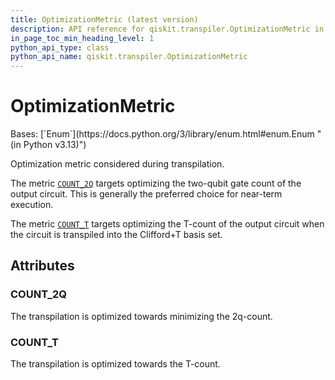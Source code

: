 ```yaml
---
title: OptimizationMetric (latest version)
description: API reference for qiskit.transpiler.OptimizationMetric in the latest version of qiskit
in_page_toc_min_heading_level: 1
python_api_type: class
python_api_name: qiskit.transpiler.OptimizationMetric
---
```


# OptimizationMetric

<Class id="qiskit.transpiler.OptimizationMetric" isDedicatedPage={true} github="https://github.com/Qiskit/qiskit/tree/stable/2.2/qiskit/transpiler/optimization_metric.py#L21-L35" signature="qiskit.transpiler.OptimizationMetric(value)" modifiers="class">
  Bases: [`Enum`](https://docs.python.org/3/library/enum.html#enum.Enum "(in Python v3.13)")

  Optimization metric considered during transpilation.

  The metric [`COUNT_2Q`](#qiskit.transpiler.OptimizationMetric.COUNT_2Q "qiskit.transpiler.OptimizationMetric.COUNT_2Q") targets optimizing the two-qubit gate count of the output circuit. This is generally the preferred choice for near-term execution.

  The metric [`COUNT_T`](#qiskit.transpiler.OptimizationMetric.COUNT_T "qiskit.transpiler.OptimizationMetric.COUNT_T") targets optimizing the T-count of the output circuit when the circuit is transpiled into the Clifford+T basis set.

  ## Attributes

  ### COUNT\_2Q

  <Attribute id="qiskit.transpiler.OptimizationMetric.COUNT_2Q" attributeValue="1">
    The transpilation is optimized towards minimizing the 2q-count.
  </Attribute>

  ### COUNT\_T

  <Attribute id="qiskit.transpiler.OptimizationMetric.COUNT_T" attributeValue="2">
    The transpilation is optimized towards the T-count.
  </Attribute>
</Class>

